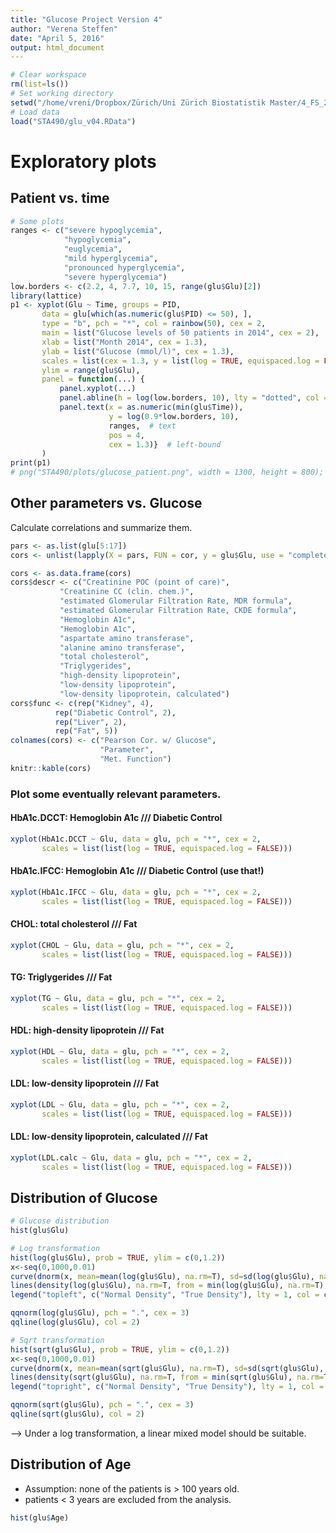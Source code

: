 ```yaml
---
title: "Glucose Project Version 4"
author: "Verena Steffen"
date: "April 5, 2016"
output: html_document
---
```

```r
# Clear workspace
rm(list=ls())
# Set working directory
setwd("/home/vreni/Dropbox/Zürich/Uni Zürich Biostatistik Master/4_FS_2016/STA490_StatisticalConsulting")
# Load data
load("STA490/glu_v04.RData")
```

# Exploratory plots
## Patient vs. time
```r
# Some plots
ranges <- c("severe hypoglycemia", 
            "hypoglycemia",
            "euglycemia",
            "mild hyperglycemia",
            "pronounced hyperglycemia",
            "severe hyperglycemia")
low.borders <- c(2.2, 4, 7.7, 10, 15, range(glu$Glu)[2])
library(lattice)
p1 <- xyplot(Glu ~ Time, groups = PID, 
       data = glu[which(as.numeric(glu$PID) <= 50), ], 
       type = "b", pch = "*", col = rainbow(50), cex = 2,
       main = list("Glucose levels of 50 patients in 2014", cex = 2), 
       xlab = list("Month 2014", cex = 1.3),
       ylab = list("Glucose (mmol/l)", cex = 1.3),
       scales = list(cex = 1.3, y = list(log = TRUE, equispaced.log = FALSE)),
       ylim = range(glu$Glu), 
       panel = function(...) {
           panel.xyplot(...)
           panel.abline(h = log(low.borders, 10), lty = "dotted", col = "black")
           panel.text(x = as.numeric(min(glu$Time)), 
                      y = log(0.9*low.borders, 10), 
                      ranges,  # text
                      pos = 4, 
                      cex = 1.3)}  # left-bound
       )
print(p1)
# png("STA490/plots/glucose_patient.png", width = 1300, height = 800); print(p1); dev.off()
```

## Other parameters vs. Glucose
Calculate correlations and summarize them.
```r
pars <- as.list(glu[5:17])
cors <- unlist(lapply(X = pars, FUN = cor, y = glu$Glu, use = "complete.obs"))

cors <- as.data.frame(cors)
cors$descr <- c("Creatinine POC (point of care)",
           "Creatinine CC (clin. chem.)",
           "estimated Glomerular Filtration Rate, MDR formula",
           "estimated Glomerular Filtration Rate, CKDE formula", 
           "Hemoglobin A1c",
           "Hemoglobin A1c", 
           "aspartate amino transferase",
           "alanine amino transferase",
           "total cholesterol",
           "Triglygerides",
           "high-density lipoprotein",
           "low-density lipoprotein",
           "low-density lipoprotein, calculated")
cors$func <- c(rep("Kidney", 4), 
          rep("Diabetic Control", 2), 
          rep("Liver", 2),
          rep("Fat", 5))
colnames(cors) <- c("Pearson Cor. w/ Glucose", 
                    "Parameter",
                    "Met. Function")
knitr::kable(cors)
```

### Plot some eventually relevant parameters.
#### HbA1c.DCCT: Hemoglobin A1c  /// Diabetic Control
```r
xyplot(HbA1c.DCCT ~ Glu, data = glu, pch = "*", cex = 2, 
       scales = list(list(log = TRUE, equispaced.log = FALSE)))
```

#### HbA1c.IFCC: Hemoglobin A1c  /// Diabetic Control (use that!)
```r
xyplot(HbA1c.IFCC ~ Glu, data = glu, pch = "*", cex = 2, 
       scales = list(list(log = TRUE, equispaced.log = FALSE)))
```

#### CHOL: total cholesterol  /// Fat
```r
xyplot(CHOL ~ Glu, data = glu, pch = "*", cex = 2, 
       scales = list(list(log = TRUE, equispaced.log = FALSE)))
```

#### TG: Triglygerides  /// Fat
```r
xyplot(TG ~ Glu, data = glu, pch = "*", cex = 2, 
       scales = list(list(log = TRUE, equispaced.log = FALSE)))
```

#### HDL: high-density lipoprotein  /// Fat
```r
xyplot(HDL ~ Glu, data = glu, pch = "*", cex = 2, 
       scales = list(list(log = TRUE, equispaced.log = FALSE)))
```

#### LDL: low-density lipoprotein  /// Fat
```r
xyplot(LDL ~ Glu, data = glu, pch = "*", cex = 2, 
       scales = list(list(log = TRUE, equispaced.log = FALSE)))
```

#### LDL: low-density lipoprotein, calculated  /// Fat
```r
xyplot(LDL.calc ~ Glu, data = glu, pch = "*", cex = 2, 
       scales = list(list(log = TRUE, equispaced.log = FALSE)))
```


## Distribution of Glucose
```r
# Glucose distribution
hist(glu$Glu)

# Log transformation
hist(log(glu$Glu), prob = TRUE, ylim = c(0,1.2))
x<-seq(0,1000,0.01)
curve(dnorm(x, mean=mean(log(glu$Glu), na.rm=T), sd=sd(log(glu$Glu), na.rm=T)), col = 3, add = TRUE)
lines(density(log(glu$Glu), na.rm=T, from = min(log(glu$Glu), na.rm=T), to = max(log(glu$Glu), na.rm=T)), col = 2)
legend("topleft", c("Normal Density", "True Density"), lty = 1, col = c(3, 2), box.lty = 0)

qqnorm(log(glu$Glu), pch = ".", cex = 3)
qqline(log(glu$Glu), col = 2)

# Sqrt transformation
hist(sqrt(glu$Glu), prob = TRUE, ylim = c(0,1.2))
x<-seq(0,1000,0.01)
curve(dnorm(x, mean=mean(sqrt(glu$Glu), na.rm=T), sd=sd(sqrt(glu$Glu), na.rm=T)), col = 3, add = TRUE)
lines(density(sqrt(glu$Glu), na.rm=T, from = min(sqrt(glu$Glu), na.rm=T), to = max(sqrt(glu$Glu), na.rm=T)), col = 2)
legend("topright", c("Normal Density", "True Density"), lty = 1, col = c(3, 2), box.lty = 0)

qqnorm(sqrt(glu$Glu), pch = ".", cex = 3)
qqline(sqrt(glu$Glu), col = 2)
```

--> Under a log transformation, a linear mixed model should be suitable.


## Distribution of Age      
- Assumption: none of the patients is > 100 years old.
- patients < 3 years are excluded from the analysis.

```r
hist(glu$Age)
```





